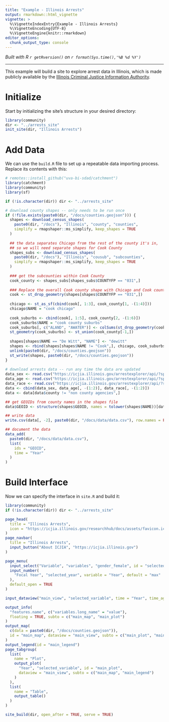 ```yaml
---
title: "Example - Illinois Arrests"
output: rmarkdown::html_vignette
vignette: >
  %\VignetteIndexEntry{Example - Illinois Arrests}
  %\VignetteEncoding{UTF-8}
  %\VignetteEngine{knitr::rmarkdown}
editor_options: 
  chunk_output_type: console
---
```


*Built with R 
`r getRversion()`
on 
`r format(Sys.time(),'%B %d %Y')`*

***

This example will build a site to explore arrest data in Illinois, which is made publicly available
by the [Illinois Criminal Justice Information Authority](https://icjia.illinois.gov/arrestexplorer/docs).

# Initialize
Start by initializing the site's structure in your desired directory:
```r
library(community)
dir <- "../arrests_site"
init_site(dir, "Illinois Arrests")
```

# Add Data
We can use the `build.R` file to set up a repeatable data importing process. Replace its contents with this:
```r
# remotes::install_github("uva-bi-sdad/catchment")
library(catchment)
library(community)
library(sf)

if (!is.character(dir)) dir <- "../arrests_site"

# download county shapes -- only needs to be run once
if (!file.exists(paste0(dir, "/docs/counties.geojson"))) {
  shapes <- download_census_shapes(
    paste0(dir, "/docs"), "Illinois", "county", "counties",
    simplify = rmapshaper::ms_simplify, keep_shapes = TRUE
  )
  
  ## the data separates Chicago from the rest of the county it's in,
  ## so we will need separate shapes for Cook County
  shapes_subs <- download_census_shapes(
    paste0(dir, "/docs"), "Illinois", "cousub", "subcounties",
    simplify = rmapshaper::ms_simplify, keep_shapes = TRUE
  )
  
  ### get the subcounties within Cook County
  cook_county <- shapes_subs[shapes_subs$COUNTYFP == "031",]
  
  ### Replace the overall Cook county shape with Chicago and Cook county suburb shapes
  cook <- st_drop_geometry(shapes[shapes$COUNTYFP == "031",])
  
  chicago <- st_as_sf(cbind(cook[, 1:3], cook_county[1, -(1:4)]))
  chicago$NAME = "cook chicago"
  
  cook_suburbs <- cbind(cook[, 1:5], cook_county[2, -(1:6)])
  cook_suburbs$NAME = "cook county suburbs"
  cook_suburbs[, c("ALAND", "AWATER")] <- colSums(st_drop_geometry(cook_county[-1, c("ALAND", "AWATER")]))
  st_geometry(cook_suburbs) <- st_union(cook_county[-1,])
  
  shapes[shapes$NAME == "De Witt", "NAME"] <- "dewitt"
  shapes <- rbind(shapes[shapes$NAME != "Cook",], chicago, cook_suburbs)
  unlink(paste0(dir, "/docs/counties.geojson"))
  st_write(shapes, paste0(dir, "/docs/counties.geojson"))
}
  
# download arrests data -- run any time the data are updated
data_sex <- read.csv("https://icjia.illinois.gov/arrestexplorer/api/?split=county,gender")
data_age <- read.csv("https://icjia.illinois.gov/arrestexplorer/api/?split=county,age_group")
data_race <- read.csv("https://icjia.illinois.gov/arrestexplorer/api/?split=county,race")
data <- cbind(data_sex, data_age[, -(1:2)], data_race[, -(1:2)])
data <- data[data$county != "non county agencies",]

## get GEOIDs from county names in the shapes file
data$GEOID <- structure(shapes$GEOID, names = tolower(shapes$NAME))[data$county]

## write data
write.csv(data[, -2], paste0(dir, "/docs/data/data.csv"), row.names = FALSE)

## document the data
data_add(
  paste0(dir, "/docs/data/data.csv"),
  list(
    ids = "GEOID",
    time = "Year"
  )
)
```

# Build Interface
Now we can specify the interface in `site.R` and build it:
```r
library(community)
if (!is.character(dir)) dir <- "../arrests_site"

page_head(
  title = "Illinois Arrests",
  icon = "https://icjia.illinois.gov/researchhub/docs/assets/favicon.ico"
)
page_navbar(
  title = "Illinois Arrests",
  input_button("About ICJIA", "https://icjia.illinois.gov")
)

page_menu(
  input_select("Variable", "variables", "gender_female", id = "selected_variable"),
  input_number(
    "Focal Year", "selected_year", variable = "Year", default = "max"
  ),
  default_open = TRUE
)

input_dataview("main_view", "selected_variable", time = "Year", time_agg = "selected_year")

output_info(
  "features.name", c("variables.long_name" = "value"),
  floating = TRUE, subto = c("main_map", "main_plot")
)
output_map(
  c(data = paste0(dir, "/docs/counties.geojson")),
  id = "main_map", dataview = "main_view", subto = c("main_plot", "main_legend")
)
output_legend(id = "main_legend")
page_tabgroup(
  list(
    name = "Plot",
    output_plot(
      "Year", "selected_variable", id = "main_plot",
      dataview = "main_view", subto = c("main_map", "main_legend")
    )
  ),
  list(
    name = "Table",
    output_table()
  )
)

site_build(dir, open_after = TRUE, serve = TRUE)
```